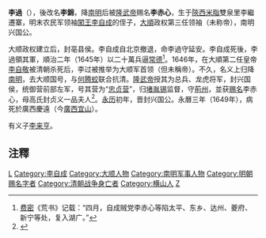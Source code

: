 {{distinguish|李錦}}
{{Emperorcn box
|名称=興國公<br>李過
|姓名=李過{{to}}李赤心
|世系=[[大順_(政權)|大順第三任領袖]]<br>（未稱帝）
|在位=1646年
|前任=[[李自敬|李自敬]]
|繼任=無（政權消亡）<br>[[李來亨|李來亨]]（南明臨國公）
|政权=[[大順_(政權)|大順]]
|出生日期=？
|逝世日期=1649年
|父=李氏
|母=贞义一品夫人高氏（有认为是李自成妻[[高夫人|高氏]]<ref name=a1/>）
}}
'''李過'''（{{bd||？|1649年|}}），後改名'''李錦'''，降[[南明|南明]]后被[[隆武帝|隆武帝]]赐名'''李赤心'''，生于[[陝西|陝西]][[米脂|米脂]]雙泉里李繼遷寨，明末农民军领袖[[闖王|闖王]][[李自成|李自成]]的侄子，[[大順_(政權)|大順]]政权第三任领袖（未称帝），南明兴国公。

大顺政权建立后，封亳县侯。李自成自北京撤退，命李過守延安。李自成死後，李過領其軍，順治二年（1645年）以二十萬兵逼[[常德|常德]]<ref>[[费密|费密]]《荒书》记载：“四月，自成贼党李赤心等陷太平、东乡、达州、夔府、新宁等处，复入湖广。”</ref>。1646年，在大順第二任皇帝[[李自敬|李自敬]]被清朝杀死后，李过被推举为大顺军首领（但未稱帝）。不久，名义上归降[[南明|南明]]，去大顺国号，与[[何腾蛟|何腾蛟]]联合抗清。[[隆武帝|隆武帝]]授其为总兵、龙虎将军，封兴国侯，统御营前部左军，号其营为“[[忠贞营|忠贞营]]”，归[[堵胤锡|堵胤锡]]监督，守[[荊州|荊州]]，並获[[赐名|赐名]]李赤心，母高氏封贞义一品夫人<ref name="a1">{{Cite web |url=http://www.guoxue123.com/new/0001/nms/053.htm |title=第二节　李过、高一功等部改编“忠贞营” |accessdate=2021-09-22 |author=顾诚 |date=1997-00-00 |work= |publisher=国学导航网站，来源：顾诚版《[[南明史_(顧誠)|南明史]]》 |quote=隆武帝采纳了堵胤锡的建议，派马吉翔为使者前往湖广颁诏。《思文大纪》在1646年（顺治三年，隆武二年）三月下记载：“钦赐李锦御营前部左军挂龙虎将军印，御改名曰赤心，并封其母高氏为贞义一品夫人。”接着照录了诰敕原文：朕念赤心以真正英贤昔日托身非所，乃今翻然悔悟，竭奉中兴。虽名臣必待真主，亦赖其有贤母而端慈训也。近据地方督抚连章报其至诚归戴，业已挂印封侯。俟朕驻跸武昌，然后面锡铁券。再允督抚之奏，钦旌母德之贞。尔以善教为慈，赤心以遵母为孝。慈孝既萃于尔门，忠义必恒于功业。特赐尔封为贞义一品夫人，给与恩诏。仍著有司建坊，敕文用“淑赞中兴”、“朝廷风标万方，尔门芳留百世”。皇后闻之，再三嘉叹，面请加恩，赐尔珠冠一顶，表里四匹，令闻远被，以显纶恩。尔高氏当时以大义训赤心，俾其一德明良于终始。全恢江省，立复金陵，一统功成，尔子拜爵于奉天殿，尔身受恩于坤宁宫，史册昭然，岂不伟欤？尔母子其钦承朕命。 |language=Zh-hans |archive-date=2014-04-24 |archive-url=https://web.archive.org/web/20140424095415/http://www.guoxue123.com/new/0001/nms/053.htm |dead-url=no }}</ref>。[[永历_(南明)|永历]]初年，晋封兴国公。永曆三年（1649年），病死於廣西慶遠（今[[廣西|廣西]][[宜山|宜山]]）。

有义子[[李来亨|李来亨]]。

==注釋==
{{reflist}}

[[Category:明朝民變領袖|L]]
[[Category:李自成|Category:李自成]]
[[Category:大顺人物|Category:大顺人物]]
[[Category:南明军事人物|Category:南明军事人物]]
[[Category:明朝赐名字者|Category:明朝赐名字者]]
[[Category:清朝战争身亡者|Category:清朝战争身亡者]]
[[Category:横山人|Category:横山人]]
[[Category:李姓|Z]]